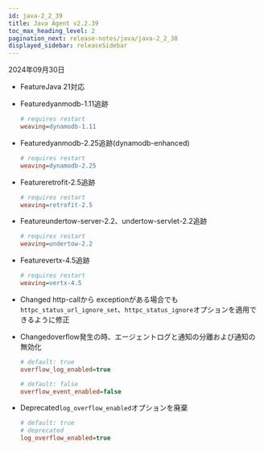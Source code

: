 ```yaml
---
id: java-2_2_39
title: Java Agent v2.2.39
toc_max_heading_level: 2
pagination_next: release-notes/java/java-2_2_38
displayed_sidebar: releaseSidebar
---
```


2024年09月30日

- <Status priority='1'>Feature</Status>Java 21対応

- <Status priority='1'>Feature</Status>dyanmodb-1.11追跡

  ```ini title="whatap.conf"
  # requires restart
  weaving=dynamodb-1.11
  ```

- <Status priority='1'>Feature</Status>dyanmodb-2.25追跡(dynamodb-enhanced)

  ```ini title="whatap.conf"
  # requires restart
  weaving=dynamodb-2.25
  ```

- <Status priority='1'>Feature</Status>retrofit-2.5追跡

  ```ini title="whatap.conf"
  # requires restart
  weaving=retrofit-2.5
  ```

- <Status priority='1'>Feature</Status>undertow-server-2.2、undertow-servlet-2.2追跡

  ```ini title="whatap.conf"
  # requires restart
  weaving=undertow-2.2
  ```

- <Status priority='1'>Feature</Status>vertx-4.5追跡

  ```ini title="whatap.conf"
  # requires restart
  weaving=vertx-4.5
  ```

- <Status priority='1'>Changed</Status> http-callから exceptionがある場合でも`httpc_status_url_ignore_set`、`httpc_status_ignore`オプションを適用できるように修正

- <Status priority='1'>Changed</Status>overflow発生の時、エージェントログと通知の分離および通知の無効化

  ```ini title="whatap.conf"
  # default: true
  overflow_log_enabled=true

  # default: false
  overflow_event_enabled=false
  ```

- <Status priority='1'>Deprecated</Status>`log_overflow_enabled`オプションを廃棄

  ```ini title="whatap.conf"
  # default: true
  # deprecated
  log_overflow_enabled=true
  ```


<DownloadJava ver="2.2.39" />
